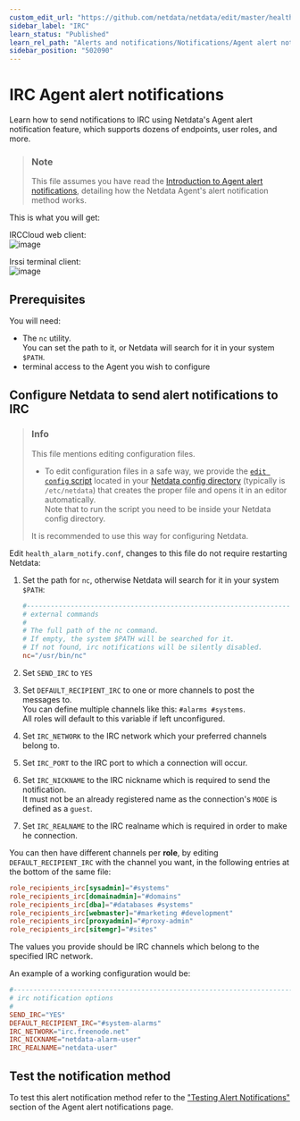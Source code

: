 ```yaml
---
custom_edit_url: "https://github.com/netdata/netdata/edit/master/health/notifications/irc/README.md"
sidebar_label: "IRC"
learn_status: "Published"
learn_rel_path: "Alerts and notifications/Notifications/Agent alert notifications"
sidebar_position: "502090"
---
```

# IRC Agent alert notifications

Learn how to send notifications to IRC using Netdata's Agent alert notification feature, which supports dozens of endpoints, user roles, and more.

> ### Note
>
> This file assumes you have read the [Introduction to Agent alert notifications](/docs/alerts-and-notifications/notifications/agent-alert-notifications), detailing how the Netdata Agent's alert notification method works.

This is what you will get:

IRCCloud web client:  
![image](https://user-images.githubusercontent.com/31221999/36793487-3735673e-1ca6-11e8-8880-d1d8b6cd3bc0.png)

Irssi terminal client:  
![image](https://user-images.githubusercontent.com/31221999/36793486-3713ada6-1ca6-11e8-8c12-70d956ad801e.png)

## Prerequisites

You will need:

- The `nc` utility.  
   You can set the path to it, or Netdata will search for it in your system `$PATH`.
- terminal access to the Agent you wish to configure

## Configure Netdata to send alert notifications to IRC

> ### Info
>
> This file mentions editing configuration files.  
>
> - To edit configuration files in a safe way, we provide the [`edit config` script](/docs/getting-started/manage-and-configure/configuration#use-edit-config-to-edit-configuration-files) located in your [Netdata config directory](/docs/getting-started/manage-and-configure/configuration#the-netdata-config-directory) (typically is `/etc/netdata`) that creates the proper file and opens it in an editor automatically.  
> Note that to run the script you need to be inside your Netdata config directory.
>
> It is recommended to use this way for configuring Netdata.

Edit `health_alarm_notify.conf`, changes to this file do not require restarting Netdata:

1. Set the path for `nc`, otherwise Netdata will search for it in your system `$PATH`:

    ```conf
    #------------------------------------------------------------------------------
    # external commands
    #
    # The full path of the nc command.
    # If empty, the system $PATH will be searched for it.
    # If not found, irc notifications will be silently disabled.
    nc="/usr/bin/nc"
    ```

2. Set `SEND_IRC` to `YES`
3. Set `DEFAULT_RECIPIENT_IRC` to one or more channels to post the messages to.  
   You can define multiple channels like this: `#alarms #systems`.  
   All roles will default to this variable if left unconfigured.
4. Set `IRC_NETWORK` to the IRC network which your preferred channels belong to.
5. Set `IRC_PORT` to the IRC port to which a connection will occur.
6. Set `IRC_NICKNAME` to the IRC nickname which is required to send the notification.  
   It must not be an already registered name as the connection's `MODE` is defined as a `guest`.
7. Set `IRC_REALNAME` to the IRC realname which is required in order to make he connection.

You can then have different channels per **role**, by editing `DEFAULT_RECIPIENT_IRC` with the channel you want, in the following entries at the bottom of the same file:

```conf
role_recipients_irc[sysadmin]="#systems"
role_recipients_irc[domainadmin]="#domains"
role_recipients_irc[dba]="#databases #systems"
role_recipients_irc[webmaster]="#marketing #development"
role_recipients_irc[proxyadmin]="#proxy-admin"
role_recipients_irc[sitemgr]="#sites"
```

The values you provide should be IRC channels which belong to the specified IRC network.

An example of a working configuration would be:

```conf
#------------------------------------------------------------------------------
# irc notification options
#
SEND_IRC="YES"
DEFAULT_RECIPIENT_IRC="#system-alarms"
IRC_NETWORK="irc.freenode.net"
IRC_NICKNAME="netdata-alarm-user"
IRC_REALNAME="netdata-user"
```

## Test the notification method

To test this alert notification method refer to the ["Testing Alert Notifications"](/docs/alerts-and-notifications/notifications/agent-alert-notifications#testing-alert-notifications) section of the Agent alert notifications page.
